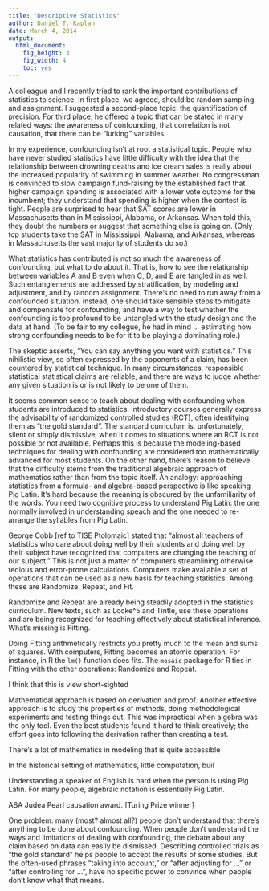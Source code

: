 ```yaml
---
title: "Descriptive Statistics"
author: Daniel T. Kaplan
date: March 4, 2014
output:
  html_document:
    fig_height: 3
    fig_width: 4
    toc: yes
---
```


A colleague and I recently tried to rank the important contributions of statistics to science.  In first place, we agreed, should be random sampling and assignment.  I suggested a second-place topic: the quantification of precision.  For third place, he offered a topic that can be stated in many related ways: the awareness of confounding, that correlation is not causation, that there can be "lurking" variables. 

In my experience, confounding isn't at root a statistical topic.  People who have never studied statistics have little difficulty with the idea that the relationship between drowning deaths and ice cream sales is really about the increased popularity of swimming in summer weather. No congressman is convinced to slow campaign fund-raising by the established fact that higher campaign spending is associated with a lower vote outcome for the incumbent; they understand that spending is higher when the contest is tight.  People are surprised to hear that SAT scores are lower in Massachusetts than in Mississippi, Alabama, or Arkansas. When told this, they doubt the numbers or suggest that something else is going on.  (Only top students take the SAT in Mississippi, Alabama, and Arkansas, whereas in Massachusetts the vast majority of students do so.) 

What statistics has contributed is not so much the awareness of confounding, but what to do about it.  That is, how to see the relationship between variables A and B even when C, D, and E are tangled in as well.  Such entanglements are addressed by stratification, by modeling and adjustment, and by random assignment.  There's no need to run away from a confounded situation. Instead, one should take sensible steps to mitigate and compensate for confounding, and have a way to test whether the confounding is too profound to be untangled with the study design and the data at hand.  (To be fair to my collegue, he had in mind ... estimating how strong confounding needs to be for it to be playing a dominating role.)

The skeptic asserts, "You can say anything you want with statistics."  This nihilistic view, so often expressed by the opponents of a claim, has been countered by statistical technique. In many circumstances, responsible statistical statistical claims are reliable, and there are ways to judge whether any given situation is or is not likely to be one of them.

It seems common sense to teach about dealing with confounding when students are introduced to statistics.  Introductory courses generally express the advisability of randomized controlled studies (RCT), often identifying them as "the gold standard".  The standard curriculum is, unfortunately, silent or simply dismissive, when it comes to situations where an RCT is not possible or not available.  Perhaps this is because the modeling-based techniques for dealing with confounding are considered too mathematically advanced for most students.  On the other hand, there's reason to believe that the difficulty stems from the traditional algebraic approach of mathematics rather than from the topic itself.  An analogy: approaching statistics from a formula- and algebra-based perspective is like speaking Pig Latin.  It's hard because the meaning is obscured by the unfamiliarity of the words. You need two cognitive process to understand Pig Latin: the one normally involved in understanding speach and the one needed to re-arrange the syllables from Pig Latin.

George Cobb [ref to TISE Ptolomaic] stated that "almost all teachers of statistics who care about doing well by their students and doing well by their subject have recognized that computers are changing the teaching of our subject."  This is not just a matter of computers streamlining otherwise tedious and error-prone calculations.  Computers make available a set of operations that can be used as a new basis for teaching statistics.  Among these are Randomize, Repeat, and Fit.

Randomize and Repeat are already being steadily adopted in the statistics curriculum.  New texts, such as Locke^5 and Tintle, use these operations and are being recognized for teaching effectively about statistical inference. What's missing is Fitting.

Doing Fitting arithmetically restricts you pretty much to the mean and sums of squares.  With computers, Fitting becomes an atomic operation.  For instance, in R the `lm()` function does fits. The `mosaic` package for R ties in Fitting with the other operations: Randomize and Repeat.

I think that this is view short-sighted

Mathematical approach is based on derivation and proof.  Another effective approach is to study the properties of methods, doing methodological experiments and testing things out.  This was impractical when algebra was the only tool. Even the best students found it hard to think creatively; the effort goes into following the derivation rather than creating a test.


There's a lot of mathematics in modeling that is quite accessible 

In the historical setting of mathematics, little computation, buil

Understanding a speaker of English is hard when the person is using Pig Latin.  For many people, algebraic notation is essentially Pig Latin.

ASA Judea Pearl causation award. [Turing Prize winner]


One problem: many (most? almost all?) people don't understand that there's anything to be done about confounding. When people don't understand the ways and limitations of dealing with confounding, the debate about any claim based on data can easily be dismissed.  Describing controlled trials as "the gold standard" helps people to accept the results of some studies.  But the often-used phrases "taking into account," or "after adjusting for ..." or "after controlling for ...",  have no specific power to convince when people don't know what that means.



